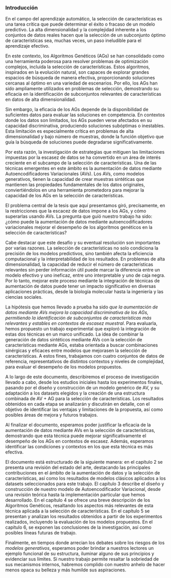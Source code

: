 
### Introducción {#sec-Capitulo1}

En el campo del aprendizaje automático, la selección de características es una tarea crítica que puede determinar el éxito o fracaso de un modelo predictivo. La alta dimensionalidad y la complejidad inherente a los conjuntos de datos reales hacen que la selección de un subconjunto óptimo de características sea, muchas veces, un paso ineludible para el aprendizaje efectivo.

En este contexto, los Algoritmos Genéticos (AGs) se han consolidado como una herramienta poderosa para resolver problemas de optimización complejos, incluida la selección de características. Estos algoritmos, inspirados en la evolución natural, son capaces de explorar grandes espacios de búsqueda de manera efectiva, proporcionando soluciones cercanas al óptimo en una variedad de escenarios. Por ello, los AGs han sido ampliamente utilizados en problemas de selección, demostrando su eficacia en la identificación de subconjuntos relevantes de características en datos de alta dimensionalidad.

Sin embargo, la eficacia de los AGs depende de la disponibilidad de suficientes datos para evaluar las soluciones en competencia. En contextos donde los datos son limitados, los AGs pueden verse afectados en su capacidad discriminativa, produciendo soluciones subóptimas o inestables. Esta limitación es especialmente crítica en problemas de alta dimensionalidad y bajo número de muestras, donde la función objetivo que guía la búsqueda de soluciones puede degradarse significativamente.

Por esta razón, la investigación de estrategias que mitiguen las limitaciones impuestas por la escasez de datos se ha convertido en un área de interés creciente en el subcampo de la selección de características. Una de las técnicas emergentes en este ámbito es la aumentación de datos mediante Autoencodificadores Variacionales (AVs). Los AVs, como modelos generativos, tienen la capacidad de crear muestras sintéticas que mantienen las propiedades fundamentales de los datos originales, conviertiéndolos en una herramienta prometedora para mejorar la capacidad de los AGs en la selección de características.

El problema central de la tesis que aquí presentamos giró, precísamente, en la restricciones que la escacez de datos impone a los AGs, y cómo superarlas usando AVs. La pregunta que guíó nuestro trabajo ha sido: ¿cómo puede la aumentación de datos mediante autoencodificadores variacionales mejorar el desempeño de los algoritmos genéticos en la selección de características?

Cabe destacar que este desafío y su eventual resolución son importantes por varias razones. La selección de características no solo condiciona la precisión de los modelos predictivos, sino también afecta la eficiencia computacional y la interpretabilidad de los resultados. En problemas de alta dimensionalidad, la capacidad de reducir el número de características relevantes sin perder información útil puede marcar la diferencia entre un modelo efectivo y uno ineficaz, entre uno interpretable y uno de caja negra. Por lo tanto, mejorar este proceso mediante la integración de técnicas de aumentación de datos puede tener un impacto significativo en diversas aplicaciones prácticas, desde la biología molecular hasta la ingeniería y las ciencias sociales.

La hipótesis que hemos llevado a prueba ha sido *que la aumentación de datos mediante AVs mejora la capacidad discriminativa de los AGs, permitiendo la identificación de subconjuntos de características más relevantes y estables en contextos de escasez muestral*. Para evaluarla, hemos propuesto un trabajo experimental que exploró la integración de estas dos técnicas en un marco unificado. La idea de combinar la generación de datos sintéticos mediante AVs con la selección de características mediante AGs, estaba orientada a buscar combinaciones sinérgicas y eficaces entre modelos que mejorasen la selección de características. A estos fines, trabajamos con cuatro conjuntos de datos de referencia, representativos de distintos contextos y niveles de complejidad, para evaluar el desempeño de los modelos propuestos.

A lo largo de este documento, describiremos el proceso de investigación llevado a cabo, desde los estudios iniciales hasta los experimentos finales, pasando por el diseño y construcción de un modelo genérico de AV, y su adaptación a los datasets elegidos y la creación de una estructura combinada de AV + AG para la selección de características. Los resultados obtenidos en cada etapa se analizarán y discutirán en detalle, con el objetivo de identificar las ventajas y limitaciones de la propuesta, así como posibles áreas de mejora y futuros trabajos.

Al finalizar el documento, esperamos poder justificar la eficacia de la aumentación de datos mediante AVs en la selección de características, demostrando que esta técnica puede mejorar significativamente el desempeño de los AGs en contextos de escasez. Además, esperamos identificar las condiciones y contextos en los que esta técnica es más efectiva.

El documento está estructurado de la siguiente manera: en el capítulo 2 se presenta una revisión del estado del arte, destacando las principales contribuciones en el ámbito de la aumentación de datos y la selección de características, así como los resultados de modelos clásicos aplicados a los datasets seleccionados para este trabajo. El capítulo 3 describe el diseño y construcción de nuestro modelo de Autoencodificador Variacional, desde una revisión teórica hasta la implementación particular que hemos desarrollado. En el capítulo 4 se ofrece una breve descripción de los Algoritmos Genéticos, resaltando los aspectos más relevantes de esta técnica aplicada a la selección de características. En el capítulo 5 se presentan y analizan los resultados obtenidos a partir de los experimentos realizados, incluyendo la evaluación de los modelos propuestos. En el capítulo 6, se exponen las conclusiones de la investigación, así como posibles líneas futuras de trabajo.

Finalmente, en tiempos donde arrecian los debates sobre los riesgos de los *modelos generativos*, esperamos poder brindar a nuestros lectores un ejemplo funcional de su estructura, iluminar alguno de sus principios y evidenciar sus límites. Si nuestro trabajo permite resaltar la sobriedad de sus mecanismos internos, habremos complido con nuestro anhelo de hacer menos opaca su belleza y más humilde sus aspiraciones.